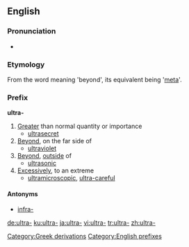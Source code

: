 ==English==

===Pronunciation===
* {{IPA|/ˈaltrə/}}

===Etymology===
From the {{L.}} word meaning 'beyond', its {{Gk.}} equivalent being '[[meta]]'. 

[[Category:Greek derivations]]

===Prefix===
[[Category:English prefixes]]
'''ultra-'''

# [[greater|Greater]] than normal quantity or importance
#* [[ultrasecret]]
# [[beyond|Beyond]], on the far side of 
#* [[ultraviolet]]
# [[beyond|Beyond]], [[outside]] of
#* [[ultrasonic]]
# [[excessively|Excessively]], to an extreme
#* [[ultramicroscopic]], [[ultra-careful]]

====Antonyms====
*[[infra-]]

[[de:ultra-]]
[[ku:ultra-]]
[[ja:ultra-]]
[[vi:ultra-]]
[[tr:ultra-]]
[[zh:ultra-]]